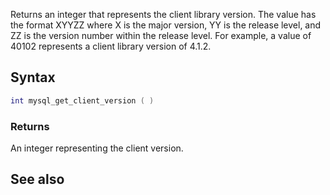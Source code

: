 <pageclass class="#AA7592" subcaption="MTA-MySQL Module"></pageclass>

{{ModuleFunction|MTA-MySQL}}
Returns an integer that represents the client library version. The value has the format XYYZZ where X is the major version, YY  is the release level, and ZZ is the version number within the release level. For example, a value of 40102 represents a client library version of 4.1.2.

==Syntax==
<syntaxhighlight lang="lua">
int mysql_get_client_version ( )
</syntaxhighlight>

===Returns===
An integer representing the client version.

==See also==
{{Modules/MTA-MySQL/Handler_functions}}